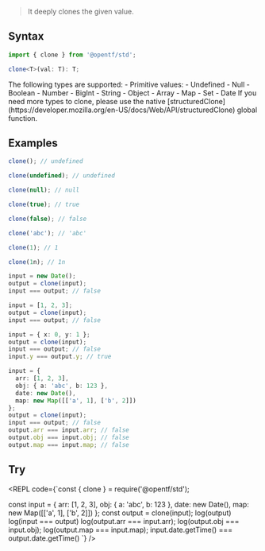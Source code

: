 
> It deeply clones the given value.

## Syntax

```ts
import { clone } from '@opentf/std';

clone<T>(val: T): T;
```

<Callout type="info">
The following types are supported:
- Primitive values:
    - Undefined
    - Null
    - Boolean
    - Number
    - BigInt
    - String
- Object
- Array
- Map
- Set
- Date
</Callout>

<Callout type="info">
If you need more types to clone, please use the native [structuredClone](https://developer.mozilla.org/en-US/docs/Web/API/structuredClone) global function.
</Callout>

## Examples

```ts
clone(); // undefined

clone(undefined); // undefined

clone(null); // null

clone(true); // true

clone(false); // false

clone('abc'); // 'abc'

clone(1); // 1

clone(1n); // 1n

input = new Date();
output = clone(input);
input === output; // false

input = [1, 2, 3];
output = clone(input);
input === output; // false

input = { x: 0, y: 1 };
output = clone(input);
input === output; // false
input.y === output.y; // true

input = { 
  arr: [1, 2, 3], 
  obj: { a: 'abc', b: 123 },
  date: new Date(),
  map: new Map([['a', 1], ['b', 2]]) 
};
output = clone(input);
input === output; // false
output.arr === input.arr; // false
output.obj === input.obj; // false
output.map === input.map; // false
```

## Try

<REPL code={`const { clone } = require('@opentf/std');

const input = { 
  arr: [1, 2, 3], 
  obj: { a: 'abc', b: 123 },
  date: new Date(),
  map: new Map([['a', 1], ['b', 2]]) 
};
const output = clone(input);
log(output)
log(input === output)
log(output.arr === input.arr);
log(output.obj === input.obj);
log(output.map === input.map);
input.date.getTime() === output.date.getTime()
`} />